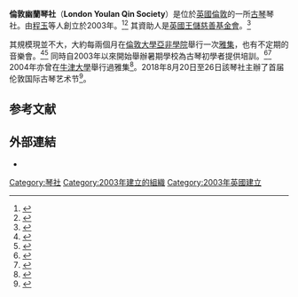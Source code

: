 '''倫敦幽蘭琴社'''（'''London Youlan Qin Society'''）是位於[[英國|英國]][[倫敦|倫敦]]的一所[[古琴|古琴]]琴社。由[[程玉|程玉]]等人創立於2003年。<ref>{{Cite web |url=http://www.ukchinesemusic.org/londonyoulanqin/yaji_20030713.htm |title=LYQS - Yaji 13 July 2003 |accessdate=2014-04-10 |archive-date=2016-03-04 |archive-url=https://web.archive.org/web/20160304042312/http://www.ukchinesemusic.org/londonyoulanqin/yaji_20030713.htm |dead-url=no }}</ref><ref>{{Cite web |url=http://www.ukchinesemusic.org/londonyoulanqin/qintro.htm |title=LYQS - Introduction |accessdate=2014-04-10 |archive-date=2019-06-11 |archive-url=https://web.archive.org/web/20190611013859/http://www.ukchinesemusic.org/londonyoulanqin/qintro.htm |dead-url=no }}</ref> 其資助人是[[英國王儲慈善基金會|英國王儲慈善基金會]]。<ref>{{cite web| url=http://www.cbg88.co.uk/yghb/2013/07-24/5965.shtml| title=2013倫敦幽蘭琴社中國音樂暑期學校| author=[[英國華商報|英國華商報]]| accessdate=2014-04-10| deadurl=yes| archiveurl=https://web.archive.org/web/20140413125419/http://www.cbg88.co.uk/yghb/2013/07-24/5965.shtml| archivedate=2014-04-13}}</ref>

其規模現並不大，大約每兩個月在[[倫敦大學亞非學院|倫敦大學亞非學院]]舉行一次[[雅集|雅集]]，也有不定期的音樂會。<ref>{{Cite web |url=http://www.ukchinesemusic.com/londonyoulanqin/qinyaji.htm |title=LYQS - Meetings |accessdate=2014-04-10 |archive-date=2019-06-08 |archive-url=https://web.archive.org/web/20190608160338/http://www.ukchinesemusic.com/londonyoulanqin/qinyaji.htm |dead-url=no }}</ref><ref>{{Cite web |url=http://www.ukchinesemusic.com/londonyoulanqin/qinconcerts.htm |title=LYQS - Concerts |accessdate=2014-04-10 |archive-date=2017-09-26 |archive-url=https://web.archive.org/web/20170926095703/http://www.ukchinesemusic.com/londonyoulanqin/qinconcerts.htm |dead-url=no }}</ref> 同時自2003年以來開始舉辦暑期學校為古琴初學者提供培訓。<ref>{{Cite web |url=http://www.ukchinesemusic.com/londonyoulanqin/qinclasses.htm |title=LYQS - Classes |accessdate=2014-04-10 |archive-date=2017-09-26 |archive-url=https://web.archive.org/web/20170926041927/http://www.ukchinesemusic.com/londonyoulanqin/qinclasses.htm |dead-url=no }}</ref><ref>{{cite web| url=http://www.eupeople.com.cn/ozxw/yg/20130912_7115.html| title=伦敦幽兰琴社暑期课程顺利举行| author=人民日报海外版欧洲刊网| accessdate=2014-04-10| archive-url=https://web.archive.org/web/20140413142720/http://www.eupeople.com.cn/ozxw/yg/20130912_7115.html| archive-date=2014-04-13| dead-url=yes}}</ref> 2004年亦曾在[[牛津大學|牛津大學]]舉行過雅集<ref>{{Cite web |url=http://www.ukchinesemusic.com/londonyoulanqin/yaji_20040530.htm |title=LYQS - Yaji 30 May 2004 |accessdate=2014-04-10 |archive-date=2016-03-03 |archive-url=https://web.archive.org/web/20160303232223/http://www.ukchinesemusic.com/londonyoulanqin/yaji_20040530.htm |dead-url=no }}</ref>。2018年8月20日至26日該琴社主辦了首届伦敦国际古琴艺术节<ref>{{cite web| url=http://www.hanban.org/article/2018-09/09/content_744372.htm| title=伦敦孔子学院协办首届伦敦国际古琴艺术节| publisher=國家漢辦| accessdate=2019-04-10| date=2018-09-09| archive-date=2020-05-28| archive-url=https://web.archive.org/web/20200528071326/http://www.hanban.org/article/2018-09/09/content_744372.htm| dead-url=no}}</ref>。

==参考文献==
{{reflist|2}}

==外部連結==
*{{official website|http://www.ukchinesemusic.org/londonyoulanqin/}}

[[Category:琴社|Category:琴社]]
[[Category:2003年建立的組織|Category:2003年建立的組織]]
[[Category:2003年英國建立|Category:2003年英國建立]]